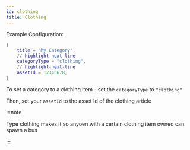 ```yaml
---
id: clothing
title: Clothing
---
```


Example Configuration:

```lua
{
	title = "My Category",
    // highlight-next-line
	categoryType = "clothing",
    // highlight-next-line
    assetId = 12345678,
}
```

To set a category to a clothing item - set the `categoryType` to `"clothing"`

Then, set your `assetId` to the asset Id of the clothing article

:::note

Type clothing makes it so anyoen with a certain clothing item owned can spawn a bus

:::
